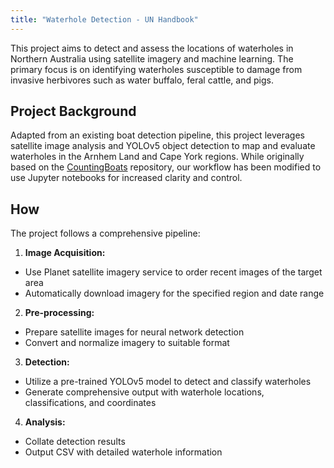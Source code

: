 ```yaml
---
title: "Waterhole Detection - UN Handbook"
---
```


This project aims to detect and assess the locations of waterholes in Northern Australia using satellite imagery and machine learning. The primary focus is on identifying waterholes susceptible to damage from invasive herbivores such as water buffalo, feral cattle, and pigs.

## Project Background

Adapted from an existing boat detection pipeline, this project leverages satellite image analysis and YOLOv5 object detection to map and evaluate waterholes in the Arnhem Land and Cape York regions. While originally based on the [CountingBoats](https://github.com/charlie-turner-314/CountingBoats) repository, our workflow has been modified to use Jupyter notebooks for increased clarity and control.

## How

The project follows a comprehensive pipeline:

1. **Image Acquisition:**
- Use Planet satellite imagery service to order recent images of the target area
- Automatically download imagery for the specified region and date range

2. **Pre-processing:**
- Prepare satellite images for neural network detection
- Convert and normalize imagery to suitable format

3. **Detection:**
- Utilize a pre-trained YOLOv5 model to detect and classify waterholes
- Generate comprehensive output with waterhole locations, classifications, and coordinates

4. **Analysis:**
- Collate detection results
- Output CSV with detailed waterhole information
